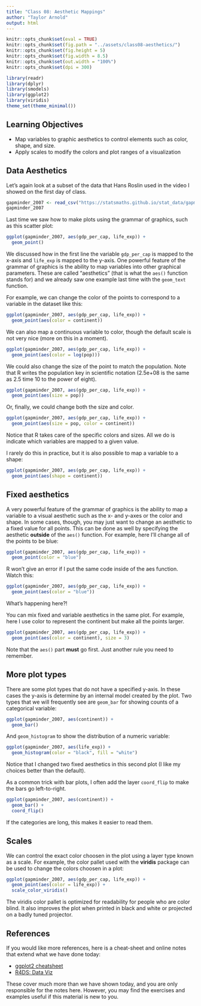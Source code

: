 ```yaml
---
title: "Class 08: Aesthetic Mappings"
author: "Taylor Arnold"
output: html
---
```


```r
knitr::opts_chunk$set(eval = TRUE)
knitr::opts_chunk$set(fig.path = "../assets/class08-aesthetics/")
knitr::opts_chunk$set(fig.height = 5)
knitr::opts_chunk$set(fig.width = 8.5)
knitr::opts_chunk$set(out.width = "100%")
knitr::opts_chunk$set(dpi = 300)
```

```r
library(readr)
library(dplyr)
library(smodels)
library(ggplot2)
library(viridis)
theme_set(theme_minimal())
```

## Learning Objectives

- Map variables to graphic aesthetics to control elements such as color, shape,
and size.
- Apply scales to modify the colors and plot ranges of a visualization

## Data Aesthetics

Let's again look at a subset of the data that Hans Roslin used in the video I showed on
the first day of class.

```r
gapminder_2007 <- read_csv("https://statsmaths.github.io/stat_data/gapminder_2007.csv")
gapminder_2007
```

Last time we saw how to make plots using the grammar of graphics, such as this
scatter plot:

```r
ggplot(gapminder_2007, aes(gdp_per_cap, life_exp)) +
  geom_point()
```

We discussed how in the first line the variable `gdp_per_cap` is mapped to the x-axis
and `life_exp` is mapped to the y-axis. One powerful feature of the grammar of graphics
is the ability to map variables into other graphical parameters. These are called
"aesthetics" (that is what the `aes()` function stands for) and we already saw one example
last time with the `geom_text` function.

For example, we can change the color of the points to correspond to a variable in the
dataset like this:

```r
ggplot(gapminder_2007, aes(gdp_per_cap, life_exp)) +
  geom_point(aes(color = continent))
```

We can also map a continuous variable to color, though the default scale
is not very nice (more on this in a moment).

```r
ggplot(gapminder_2007, aes(gdp_per_cap, life_exp)) +
  geom_point(aes(color = log(pop)))
```


We could also change the size of the point to match the population. Note that R
writes the population key in scientific notation (2.5e+08 is the same as 2.5 time
10 to the power of eight).

```r
ggplot(gapminder_2007, aes(gdp_per_cap, life_exp)) +
  geom_point(aes(size = pop))
```

Or, finally, we could change both the size and color.

```r
ggplot(gapminder_2007, aes(gdp_per_cap, life_exp)) +
  geom_point(aes(size = pop, color = continent))
```

Notice that R takes care of the specific colors and sizes. All we do is indicate which
variables are mapped to a given value.

I rarely do this in practice, but it is also  possible to map a variable to a shape:

```r
ggplot(gapminder_2007, aes(gdp_per_cap, life_exp)) +
  geom_point(aes(shape = continent))
```

## Fixed aesthetics

A very powerful feature of the grammar of graphics is the ability to map a variable to
a visual aesthetic such as the x- and y-axes or the color and shape. In some cases, 
though, you may just want to change an aesthetic to a fixed value for all points.
This can be done as well by specifying the aesthetic **outside** of the `aes()`
function. For example, here I'll change all of the points to be blue:

```r
ggplot(gapminder_2007, aes(gdp_per_cap, life_exp)) +
  geom_point(color = "blue")
```

R won't give an error if I put the same code inside of the aes function. Watch
this:

```r
ggplot(gapminder_2007, aes(gdp_per_cap, life_exp)) +
  geom_point(aes(color = "blue"))
```

What's happening here?!

You can mix fixed and variable aesthetics in the same plot. For example, here I
use color to represent the continent but make all the points larger. 

```r
ggplot(gapminder_2007, aes(gdp_per_cap, life_exp)) +
  geom_point(aes(color = continent), size = 3)
```

Note that the `aes()` part **must** go first. Just another rule you need to remember.

## More plot types

There are some plot types that do not have a specified y-axis. In these cases the
y-axis is determine by an internal model created by the plot. Two types that we
will frequently see are `geom_bar` for showing counts of a categorical variable: 

```r
ggplot(gapminder_2007, aes(continent)) +
  geom_bar()
```

And `geom_histogram` to show the distribution of a numeric variable:

```r
ggplot(gapminder_2007, aes(life_exp)) +
  geom_histogram(color = "black", fill = "white")
```

Notice that I changed two fixed aesthetics in this second plot (I like my choices
better than the default).

As a common trick with bar plots, I often add the layer `coord_flip` to make the
bars go left-to-right.

```r
ggplot(gapminder_2007, aes(continent)) +
  geom_bar() +
  coord_flip()
```

If the categories are long, this makes it easier to read them.

## Scales

We can control the exact color choosen in the plot using a layer type known as
a scale. For example, the color pallet used with the **viridis** package can be
used to change the colors choosen in a plot:

```r
ggplot(gapminder_2007, aes(gdp_per_cap, life_exp)) +
  geom_point(aes(color = life_exp)) +
  scale_color_viridis()
```

The viridis color pallet is optimized for readability for people who are color blind.
It also improves the plot when printed in black and white or projected on a badly
tuned projector.

## References

If you would like more references, here is a cheat-sheet and online notes that
extend what we have done today:

- [ggplot2 cheatsheet](https://github.com/rstudio/cheatsheets/raw/master/data-visualization-2.1.pdf)
- [R4DS: Data Viz](http://r4ds.had.co.nz/data-visualisation.html)

These cover much more than we have shown today, and you are only responsible
for the notes here. However, you may find the exercises and examples useful
if this material is new to you.

